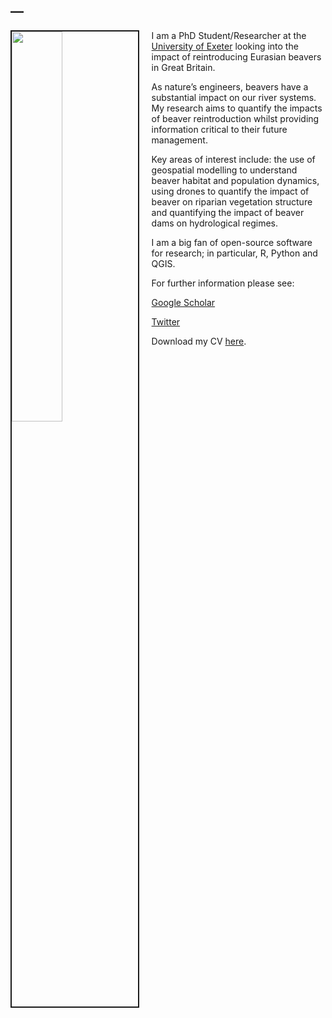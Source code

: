 ---
---

<link rel="stylesheet" href="styles.css" type="text/css">


<img src="images/Beaver_Firearms.jpg" style="width:40%; border:2px solid; margin-right: 20px" align="left">

I am a PhD Student/Researcher at the [University of Exeter](http://geography.exeter.ac.uk/index.html) looking into the impact of reintroducing Eurasian beavers in Great Britain. 

As nature’s engineers, beavers have a substantial impact on our river systems. My research aims to quantify the impacts of beaver reintroduction whilst providing information critical to their future management.

Key areas of interest include: the use of geospatial modelling to understand beaver habitat and population dynamics, using drones to quantify the impact of beaver on riparian vegetation structure and quantifying the impact of beaver dams on hydrological regimes.

I am a big fan of open-source software for research; in particular, R, Python and QGIS.

For further information please see:

[Google Scholar](https://scholar.google.co.uk/citations?user=liRn8cYAAAAJ&hl=en) 

[Twitter](https://twitter.com/hughagraham)

Download my CV [here](files/HughGrahamCV.pdf).
